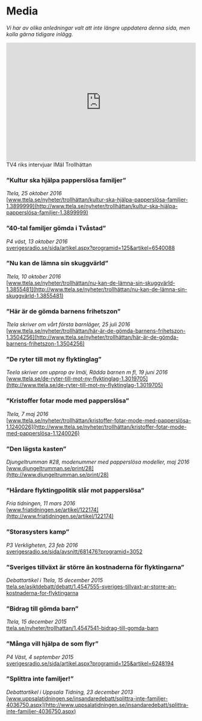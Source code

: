 # Media

_Vi har av olika anledningar valt att inte längre uppdatera denna sida, men kolla gärna tidigare inlägg._

<iframe width="100%" height="315" src="https://www.youtube.com/embed/Xl3SaBHr2RA?si=z1F3y-okm6DaTV5a" title="YouTube video player" frameborder="0" allow="accelerometer; autoplay; clipboard-write; encrypted-media; gyroscope; picture-in-picture; web-share" allowfullscreen></iframe>

<div className="text-center">TV4 riks intervjuar IMäI Trollhättan</div>

### ”Kultur ska hjälpa papperslösa familjer”
_Ttela, 25 oktober 2016_\
[www.ttela.se/nyheter/trollhättan/kultur-ska-hjälpa-papperslösa-familjer-1.3899999](http://www.ttela.se/nyheter/trollhättan/kultur-ska-hjälpa-papperslösa-familjer-1.3899999)

### ”40-tal familjer gömda i Tvåstad”
_P4 väst, 13 oktober 2016_\
[sverigesradio.se/sida/artikel.aspx?programid=125&artikel=6540088](http://sverigesradio.se/sida/artikel.aspx?programid=125&artikel=6540088)

### ”Nu kan de lämna sin skuggvärld”
_Ttela, 10 oktober 2016_\
[www.ttela.se/nyheter/trollhättan/nu-kan-de-lämna-sin-skuggvärld-1.3855481](http://www.ttela.se/nyheter/trollhättan/nu-kan-de-lämna-sin-skuggvärld-1.3855481)

### ”Här är de gömda barnens frihetszon”
_Ttela skriver om vårt första barnläger, 25 juli 2016_\
[www.ttela.se/nyheter/trollhättan/här-är-de-gömda-barnens-frihetszon-1.3504256](http://www.ttela.se/nyheter/trollhättan/här-är-de-gömda-barnens-frihetszon-1.3504256)

### ”De ryter till mot ny flyktinglag”
_Teela skriver om upprop av Imäi, Rädda barnen m fl, 19 juni 2016_\
[www.ttela.se/de-ryter-till-mot-ny-flyktinglag-1.3019705](http://www.ttela.se/de-ryter-till-mot-ny-flyktinglag-1.3019705)

### ”Kristoffer fotar mode med papperslösa”
_Ttela, 7 maj 2016_\
[www.ttela.se/nyheter/trollhättan/kristoffer-fotar-mode-med-papperslösa-1.1240026](http://www.ttela.se/nyheter/trollhättan/kristoffer-fotar-mode-med-papperslösa-1.1240026)

### ”Den lägsta kasten”
_Djungeltrumman #28, modenummer med papperslösa modeller, maj 2016_\
[www.djungeltrumman.se/print/28](http://www.djungeltrumman.se/print/28)

### ”Hårdare flyktingpolitik slår mot papperslösa”
_Fria tidningen, 11 mars 2016_\
[www.friatidningen.se/artikel/122174](http://www.friatidningen.se/artikel/122174)

### ”Storasysters kamp”
_P3 Verkligheten, 23 feb 2016_\
[sverigesradio.se/sida/avsnitt/681476?programid=3052](https://sverigesradio.se/sida/avsnitt/681476?programid=3052)

### ”Sveriges tillväxt är större än kostnaderna för flyktingarna”
_Debattartikel i Ttela, 15 december 2015_\
[ttela.se/asiktdebatt/debatt/1.4547555-sveriges-tillvaxt-ar-storre-an-kostnaderna-for-flyktingarna](http://ttela.se/asiktdebatt/debatt/1.4547555-sveriges-tillvaxt-ar-storre-an-kostnaderna-for-flyktingarna)

### ”Bidrag till gömda barn”
_Ttela, 15 december 2015_\
[ttela.se/nyheter/trollhattan/1.4547541-bidrag-till-gomda-barn](http://ttela.se/nyheter/trollhattan/1.4547541-bidrag-till-gomda-barn)

### ”Många vill hjälpa de som flyr”
_P4 Väst, 4 september 2015_\
[sverigesradio.se/sida/artikel.aspx?programid=125&artikel=6248194](http://sverigesradio.se/sida/artikel.aspx?programid=125&artikel=6248194)

### ”Splittra inte familjer!”
_Debattartikel i Uppsala Tidning, 23 december 2013_\
[www.uppsalatidningen.se/insandaredebatt/splittra-inte-familjer-4036750.aspx](http://www.uppsalatidningen.se/insandaredebatt/splittra-inte-familjer-4036750.aspx)

